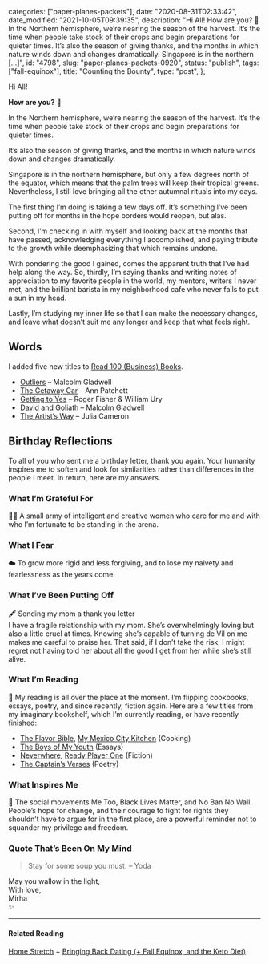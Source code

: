 
  categories: ["paper-planes-packets"],
  date: "2020-08-31T02:33:42",
  date_modified: "2021-10-05T09:39:35",
  description:
    "Hi All! How are you? 🍁 In the Northern hemisphere, we’re nearing the season of the harvest. It’s the time when people take stock of their crops and begin preparations for quieter times. It’s also the season of giving thanks, and the months in which nature winds down and changes dramatically. Singapore is in the northern […]",
  id: "4798",
  slug: "paper-planes-packets-0920",
  status: "publish",
  tags: ["fall-equinox"],
  title: "Counting the Bounty",
  type: "post",
};


Hi All!

**How are you?** 🍁

In the Northern hemisphere, we’re nearing the season of the harvest. It’s the time when people take stock of their crops and begin preparations for quieter times.

It’s also the season of giving thanks, and the months in which nature winds down and changes dramatically.

Singapore is in the northern hemisphere, but only a few degrees north of the equator, which means that the palm trees will keep their tropical greens. Nevertheless, I still love bringing all the other autumnal rituals into my days.

The first thing I’m doing is taking a few days off. It’s something I’ve been putting off for months in the hope borders would reopen, but alas.

Second, I’m checking in with myself and looking back at the months that have passed, acknowledging everything I accomplished, and paying tribute to the growth while deemphasizing that which remains undone.

With pondering the good I gained, comes the apparent truth that I’ve had help along the way. So, thirdly, I’m saying thanks and writing notes of appreciation to my favorite people in the world, my mentors, writers I never met, and the brilliant barista in my neighborhood cafe who never fails to put a sun in my head.

Lastly, I’m studying my inner life so that I can make the necessary changes, and leave what doesn’t suit me any longer and keep that what feels right.

## Words

I added five new titles to [Read 100 (Business) Books](/posts/read-100-books/#finished-reads).

- [Outliers](/posts/read-100-books/#outliers) – Malcolm Gladwell
- [The Getaway Car](/posts/read-100-books/#the-getaway-car) – Ann Patchett
- [Getting to Yes](/posts/read-100-books/#getting-to-yes) – Roger Fisher & William Ury
- [David and Goliath](/posts/read-100-books/#david-and-goliath) – Malcolm Gladwell
- [The Artist’s Way](/posts/read-100-books/#the-artists-way) – Julia Cameron

## Birthday Reflections

To all of you who sent me a birthday letter, thank you again. Your humanity inspires me to soften and look for similarities rather than differences in the people I meet. In return, here are my answers.

### What I’m Grateful For

🏴‍☠️ A small army of intelligent and creative women who care for me and with who I’m fortunate to be standing in the arena.

### What I Fear

☁️ To grow more rigid and less forgiving, and to lose my naivety and fearlessness as the years come.

### What I’ve Been Putting Off

🖋 Sending my mom a thank you letter\
I have a fragile relationship with my mom. She’s overwhelmingly loving but also a little cruel at times. Knowing she’s capable of turning de Vil on me makes me careful to praise her. That said, if I don’t take the risk, I might regret not having told her about all the good I get from her while she’s still alive.

### What I’m Reading

🔖 My reading is all over the place at the moment. I’m flipping cookbooks, essays, poetry, and since recently, fiction again. Here are a few titles from my imaginary bookshelf, which I’m currently reading, or have recently finished:

- [The Flavor Bible](https://www.amazon.com/Flavor-Bible-Essential-Creativity-Imaginative-ebook/dp/B07D7HHGRR/), [My Mexico City Kitchen](https://www.amazon.com/My-Mexico-City-Kitchen-Convictions-ebook/dp/B07DZK7G6L/) (Cooking)
- [The Boys of My Youth](https://www.amazon.com/Boys-My-Youth-Ann-Beard-ebook/dp/B00FOQSKES/) (Essays)
- [Neverwhere](https://www.amazon.com/Neverwhere-Novel-Neil-Gaiman-ebook/dp/B000FC130E/), [Ready Player One](https://www.amazon.com/Ready-Player-One-Ernest-Cline-ebook/dp/B004J4WKUQ) (Fiction)
- [The Captain’s Verses](https://www.amazon.com/Captains-Verses-Poems-Directions-Books-ebook/dp/B00AO7AZJK) (Poetry)

### What Inspires Me

🖤 The social movements Me Too, Black Lives Matter, and No Ban No Wall. People’s hope for change, and their courage to fight for rights they shouldn’t have to argue for in the first place, are a powerful reminder not to squander my privilege and freedom.

### Quote That’s Been On My Mind

> Stay for some soup you must. – Yoda

May you wallow in the light,\
With love,\
Mirha\
✨

---

#### Related Reading

[Home Stretch](/letters/paper-planes-packets-1019/) + [Bringing Back Dating (+ Fall Equinox, and the Keto Diet)](/letters/paper-planes-packets-1018/)
